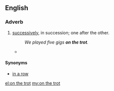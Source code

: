 ==English==

===Adverb===
{{en-adv|-|head=[[on]] [[the]] [[trot]]}}

# {{label|en|idiomatic}} [[successively]], in succession; one after the other.
#: ''We played five gigs '''on the trot'''.''
#* {{quote-news
|year=2011
|date=September 27
|author=Alistair Magowan
|title=Bayern Munich 2 - 0 Man City
|work=BBC Sport
|url=http://news.bbc.co.uk/sport2/hi/football/europe/14982446.stm
|page=
|passage=But they came up against an impressive force in Bayern, who extended their run to 10 wins '''on the trot''', having scored 28 goals in the process and conceding none.}}

====Synonyms====
* [[in a row]]

[[el:on the trot]]
[[my:on the trot]]